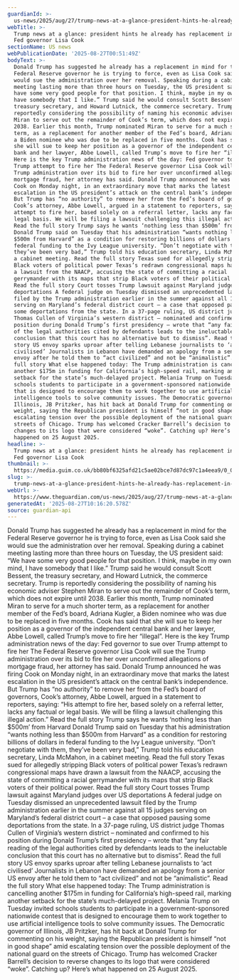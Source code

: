 ```yaml
---
guardianId: >-
  us-news/2025/aug/27/trump-news-at-a-glance-president-hints-he-already-has-replacement-in-mind-for-fed-governor-lisa-cook
webTitle: >-
  Trump news at a glance: president hints he already has replacement in mind for
  Fed governor Lisa Cook
sectionName: US news
webPublicationDate: '2025-08-27T00:51:49Z'
bodyText: >-
  Donald Trump has suggested he already has a replacement in mind for the
  Federal Reserve governor he is trying to force, even as Lisa Cook said she
  would sue the administration over her removal. Speaking during a cabinet
  meeting lasting more than three hours on Tuesday, the US president said: “We
  have some very good people for that position. I think, maybe in my own mind, I
  have somebody that I like.” Trump said he would consult Scott Bessent, the
  treasury secretary, and Howard Lutnick, the commerce secretary. Trump is
  reportedly considering the possibility of naming his economic adviser Stephen
  Miran to serve out the remainder of Cook’s term, which does not expire until
  2038. Earlier this month, Trump nominated Miran to serve for a much shorter
  term, as a replacement for another member of the Fed’s board, Adriana Kugler,
  a Biden nominee who was due to be replaced in five months. Cook has said that
  she will sue to keep her position as a governor of the independent central
  bank and her lawyer, Abbe Lowell, called Trump’s move to fire her “illegal”.
  Here is the key Trump administration news of the day: Fed governor to sue over
  Trump attempt to fire her The Federal Reserve governor Lisa Cook will sue the
  Trump administration over its bid to fire her over unconfirmed allegations of
  mortgage fraud, her attorney has said. Donald Trump announced he was firing
  Cook on Monday night, in an extraordinary move that marks the latest
  escalation in the US president’s attack on the central bank’s independence.
  But Trump has “no authority” to remove her from the Fed’s board of governors,
  Cook’s attorney, Abbe Lowell, argued in a statement to reporters, saying: “His
  attempt to fire her, based solely on a referral letter, lacks any factual or
  legal basis. We will be filing a lawsuit challenging this illegal action.”
  Read the full story Trump says he wants ‘nothing less than $500m’ from Harvard
  Donald Trump said on Tuesday that his administration “wants nothing less than
  $500m from Harvard” as a condition for restoring billions of dollars in
  federal funding to the Ivy League university. “Don’t negotiate with them,
  they’ve been very bad,” Trump told his education secretary, Linda McMahon, in
  a cabinet meeting. Read the full story Texas sued for allegedly stripping
  Black voters of political power Texas’s redrawn congressional maps have drawn
  a lawsuit from the NAACP, accusing the state of committing a racial
  gerrymander with its maps that strip Black voters of their political power.
  Read the full story Court tosses Trump lawsuit against Maryland judges over US
  deportations A federal judge on Tuesday dismissed an unprecedented lawsuit
  filed by the Trump administration earlier in the summer against all 15 judges
  serving on Maryland’s federal district court – a case that opposed pausing
  some deportations from the state. In a 37-page ruling, US district judge
  Thomas Cullen of Virginia’s western district – nominated and confirmed to his
  position during Donald Trump’s first presidency – wrote that “any fair reading
  of the legal authorities cited by defendants leads to the ineluctable
  conclusion that this court has no alternative but to dismiss”. Read the full
  story US envoy sparks uproar after telling Lebanese journalists to ‘act
  civilised’ Journalists in Lebanon have demanded an apology from a senior US
  envoy after he told them to “act civilized” and not be “animalistic”. Read the
  full story What else happened today: The Trump administration is cancelling
  another $175m in funding for California’s high-speed rail, marking another
  setback for the state’s much-delayed project. Melania Trump on Tuesday invited
  schools students to participate in a government-sponsored nationwide contest
  that is designed to encourage them to work together to use artificial
  intelligence tools to solve community issues. The Democratic governor of
  Illinois, JB Pritzker, has hit back at Donald Trump for commenting on his
  weight, saying the Republican president is himself “not in good shape” amid
  escalating tension over the possible deployment of the national guard on the
  streets of Chicago. Trump has welcomed Cracker Barrell’s decision to reverse
  changes to its logo that were considered “woke”. Catching up? Here’s what
  happened on 25 August 2025.
headline: >-
  Trump news at a glance: president hints he already has replacement in mind for
  Fed governor Lisa Cook
thumbnail: >-
  https://media.guim.co.uk/bb80bf6325afd21c5ae02bce7d87dc97c1a4eea9/0_0_3000_2400/500.jpg
slug: >-
  trump-news-at-a-glance-president-hints-he-already-has-replacement-in-mind-for-fed-governor-lisa-cook
webUrl: >-
  https://www.theguardian.com/us-news/2025/aug/27/trump-news-at-a-glance-president-hints-he-already-has-replacement-in-mind-for-fed-governor-lisa-cook
generatedAt: '2025-08-27T10:16:20.578Z'
source: guardian-api
---
```

Donald Trump has suggested he already has a replacement in mind for the Federal Reserve governor he is trying to force, even as Lisa Cook said she would sue the administration over her removal. Speaking during a cabinet meeting lasting more than three hours on Tuesday, the US president said: “We have some very good people for that position. I think, maybe in my own mind, I have somebody that I like.” Trump said he would consult Scott Bessent, the treasury secretary, and Howard Lutnick, the commerce secretary. Trump is reportedly considering the possibility of naming his economic adviser Stephen Miran to serve out the remainder of Cook’s term, which does not expire until 2038. Earlier this month, Trump nominated Miran to serve for a much shorter term, as a replacement for another member of the Fed’s board, Adriana Kugler, a Biden nominee who was due to be replaced in five months. Cook has said that she will sue to keep her position as a governor of the independent central bank and her lawyer, Abbe Lowell, called Trump’s move to fire her “illegal”. Here is the key Trump administration news of the day: Fed governor to sue over Trump attempt to fire her The Federal Reserve governor Lisa Cook will sue the Trump administration over its bid to fire her over unconfirmed allegations of mortgage fraud, her attorney has said. Donald Trump announced he was firing Cook on Monday night, in an extraordinary move that marks the latest escalation in the US president’s attack on the central bank’s independence. But Trump has “no authority” to remove her from the Fed’s board of governors, Cook’s attorney, Abbe Lowell, argued in a statement to reporters, saying: “His attempt to fire her, based solely on a referral letter, lacks any factual or legal basis. We will be filing a lawsuit challenging this illegal action.” Read the full story Trump says he wants ‘nothing less than $500m’ from Harvard Donald Trump said on Tuesday that his administration “wants nothing less than $500m from Harvard” as a condition for restoring billions of dollars in federal funding to the Ivy League university. “Don’t negotiate with them, they’ve been very bad,” Trump told his education secretary, Linda McMahon, in a cabinet meeting. Read the full story Texas sued for allegedly stripping Black voters of political power Texas’s redrawn congressional maps have drawn a lawsuit from the NAACP, accusing the state of committing a racial gerrymander with its maps that strip Black voters of their political power. Read the full story Court tosses Trump lawsuit against Maryland judges over US deportations A federal judge on Tuesday dismissed an unprecedented lawsuit filed by the Trump administration earlier in the summer against all 15 judges serving on Maryland’s federal district court – a case that opposed pausing some deportations from the state. In a 37-page ruling, US district judge Thomas Cullen of Virginia’s western district – nominated and confirmed to his position during Donald Trump’s first presidency – wrote that “any fair reading of the legal authorities cited by defendants leads to the ineluctable conclusion that this court has no alternative but to dismiss”. Read the full story US envoy sparks uproar after telling Lebanese journalists to ‘act civilised’ Journalists in Lebanon have demanded an apology from a senior US envoy after he told them to “act civilized” and not be “animalistic”. Read the full story What else happened today: The Trump administration is cancelling another $175m in funding for California’s high-speed rail, marking another setback for the state’s much-delayed project. Melania Trump on Tuesday invited schools students to participate in a government-sponsored nationwide contest that is designed to encourage them to work together to use artificial intelligence tools to solve community issues. The Democratic governor of Illinois, JB Pritzker, has hit back at Donald Trump for commenting on his weight, saying the Republican president is himself “not in good shape” amid escalating tension over the possible deployment of the national guard on the streets of Chicago. Trump has welcomed Cracker Barrell’s decision to reverse changes to its logo that were considered “woke”. Catching up? Here’s what happened on 25 August 2025.

